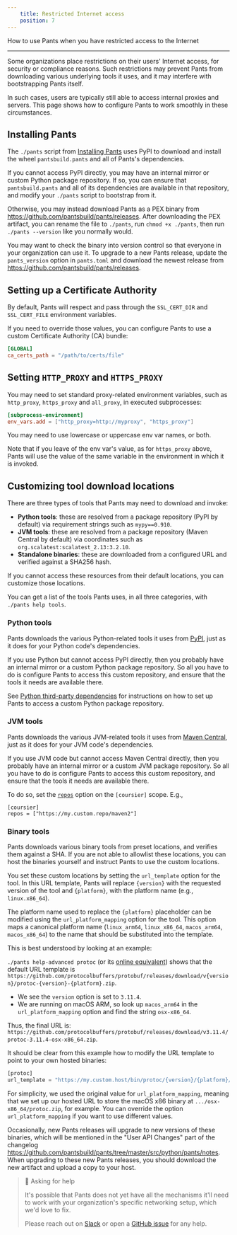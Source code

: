 ```yaml
---
    title: Restricted Internet access
    position: 7
---
```


How to use Pants when you have restricted access to the Internet

---

Some organizations place restrictions on their users' Internet access, for security or compliance reasons.  Such restrictions may prevent Pants from downloading various underlying tools it uses, and it may interfere with bootstrapping Pants itself. 

In such cases, users are typically still able to access internal proxies and servers. This page shows how to configure Pants to work smoothly in these circumstances.

Installing Pants
----------------

The `./pants` script from [Installing Pants](doc:installation) uses PyPI to download and install the wheel `pantsbuild.pants` and all of Pants's dependencies. 

If you cannot access PyPI directly, you may have an internal mirror or custom Python package repository. If so, you can ensure that `pantsbuild.pants` and all of its dependencies are available in that repository, and modify your `./pants` script to bootstrap from it.

Otherwise, you may instead download Pants as a PEX binary from <https://github.com/pantsbuild/pants/releases>. After downloading the PEX artifact, you can rename the file to `./pants`, run `chmod +x ./pants`, then run `./pants --version` like you normally would. 

You may want to check the binary into version control so that everyone in your organization can use it. To upgrade to a new Pants release, update the `pants_version` option in `pants.toml` and download the newest release from <https://github.com/pantsbuild/pants/releases>.

Setting up a Certificate Authority
----------------------------------

By default, Pants will respect and pass through the `SSL_CERT_DIR` and `SSL_CERT_FILE` environment variables.

If you need to override those values, you can configure Pants to use a custom Certificate Authority (CA) bundle:

```toml pants.toml
[GLOBAL]
ca_certs_path = "/path/to/certs/file"
```

Setting `HTTP_PROXY` and `HTTPS_PROXY`
--------------------------------------

You may need to set standard proxy-related environment variables, such as `http_proxy`, `https_proxy` and `all_proxy`, in executed subprocesses:

```toml pants.toml
[subprocess-environment]
env_vars.add = ["http_proxy=http://myproxy", "https_proxy"]
```

You may need to use lowercase or uppercase env var names, or both.

Note that if you leave of the env var's value, as for `https_proxy` above, Pants will use the value of the same variable in the environment in which it is invoked.

Customizing tool download locations
-----------------------------------

There are three types of tools that Pants may need to download and invoke:

- **Python tools**: these are resolved from a package repository (PyPI by default) via requirement strings such as `mypy==0.910`.
- **JVM tools**: these are resolved from a package repository (Maven Central by default) via coordinates such as `org.scalatest:scalatest_2.13:3.2.10`.
- **Standalone binaries**: these are downloaded from a configured URL and verified against a SHA256 hash.

If you cannot access these resources from their default locations, you can customize those locations.

You can get a list of the tools Pants uses, in all three categories, with `./pants help tools`. 

### Python tools

Pants downloads the various Python-related tools it uses from [PyPI](https://pypi.org/), just as it does for your Python code's dependencies. 

If you use Python but cannot access PyPI directly, then you probably have an internal mirror or a custom Python package repository.  So all you have to do is configure Pants to access this custom repository, and ensure that the tools it needs are available there.

See [Python third-party dependencies](doc:python-third-party-dependencies#custom-repositories) for instructions on how to set up Pants to access a custom Python package repository. 

### JVM tools

Pants downloads the various JVM-related tools it uses from [Maven Central](<>), just as it does for your JVM code's dependencies.

If you use JVM code but cannot access Maven Central directly, then you probably have an internal mirror or a custom JVM package repository. So all you have to do is configure Pants to access this custom repository, and ensure that the tools it needs are available there. 

To do so, set the [`repos`](doc:reference-coursier#section-repos) option on the `[coursier]` scope. E.g., 

```text pants.toml
[coursier]
repos = ["https://my.custom.repo/maven2"]
```

### Binary tools

Pants downloads various binary tools from preset locations, and verifies them against a SHA. If you are not able to allowlist these locations, you can host the binaries yourself and instruct Pants to use the custom locations. 

You set these custom locations by setting the `url_template` option for the tool. In this URL template, Pants will replace `{version}` with the requested version of the tool and `{platform}`, with the platform name (e.g., `linux.x86_64`). 

The platform name used to replace the `{platform}` placeholder can be modified using the `url_platform_mapping` option for the tool. This option maps a canonical platform name (`linux_arm64`, `linux_x86_64`, `macos_arm64`, `macos_x86_64`) to the name that should be substituted into the template. 

This is best understood by looking at an example:

`./pants help-advanced protoc` (or its [online equivalent](doc:reference-protoc#advanced-options)) shows that the default URL template is `https://github.com/protocolbuffers/protobuf/releases/download/v{version}/protoc-{version}-{platform}.zip`. 

- We see the `version` option is set to `3.11.4`. 
- We are running on macOS ARM, so look up `macos_arm64` in the `url_platform_mapping` option and find the string `osx-x86_64`. 

Thus, the final URL is:  
`https://github.com/protocolbuffers/protobuf/releases/download/v3.11.4/protoc-3.11.4-osx-x86_64.zip`.

It should be clear from this example how to modify the URL template to point to your own hosted binaries:

```python pants.toml
[protoc]
url_template = "https://my.custom.host/bin/protoc/{version}/{platform}/protoc.zip"
```

For simplicity, we used the original value for `url_platform_mapping`, meaning that we set up our hosted URL to store the macOS x86 binary at `.../osx-x86_64/protoc.zip`, for example. You can override the option `url_platform_mapping` if you want to use different values.

Occasionally, new Pants releases will upgrade to new versions of these binaries, which will be mentioned in the "User API Changes" part of the changelog <https://github.com/pantsbuild/pants/tree/master/src/python/pants/notes>. When upgrading to these new Pants releases, you should download the new artifact and upload a copy to your host.

> 📘 Asking for help
> 
> It's possible that Pants does not yet have all the mechanisms it'll need to work with your organization's specific networking setup, which we'd love to fix.
> 
> Please reach out on [Slack](doc:community) or open a [GitHub issue](https://github.com/pantsbuild/pants/issues) for any help.
